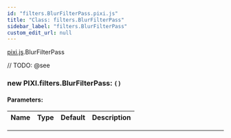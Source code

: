 ```yaml
---
id: "filters.BlurFilterPass.pixi.js"
title: "Class: filters.BlurFilterPass"
sidebar_label: "filters.BlurFilterPass"
custom_edit_url: null
---
```


[pixi.js](../modules/pixi.js).BlurFilterPass






// TODO: @see

        

<article>

### new PIXI.filters.BlurFilterPass: <span><code>() </code></span>

#### Parameters:
| Name | Type | Default | Description |
| ---- | ---- | ------- | ----------- |

</article>

---------------------------------------








    